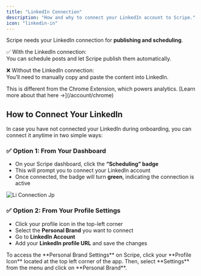```yaml
---
title: "LinkedIn Connection"
description: "How and why to connect your LinkedIn account to Scripe."
icon: "linkedin-in"
---
```


Scripe needs your LinkedIn connection for **publishing and scheduling**.

✅ With the LinkedIn connection:\
You can schedule posts and let Scripe publish them automatically.

❌ Without the LinkedIn connection:\
You’ll need to manually copy and paste the content into LinkedIn.

<Info>
  This is different from the Chrome Extension, which powers analytics. [Learn more about that here →](/account/chrome)
</Info>

## How to Connect Your LinkedIn

In case you have not connected your LinkedIn during onboarding, you can connect it anytime in two simple ways:

### ✅ Option 1: From Your Dashboard

- On your Scripe dashboard, click the **“Scheduling” badge**
- This will prompt you to connect your LinkedIn account
- Once connected, the badge will turn **green**, indicating the connection is active

![Li Connection Jp](/6.jpg)

### ✅ Option 2: From Your Profile Settings

- Click your profile icon in the top-left corner
- Select the **Personal Brand** you want to connect
- Go to **LinkedIn Account**
- Add your **LinkedIn profile URL** and save the changes

<Info>
  To access the **Personal Brand Settings** on Scripe, click your **Profile Icon** located at the top left corner of the app. Then, select **Settings** from the menu and click on **Personal Brand**.
</Info>